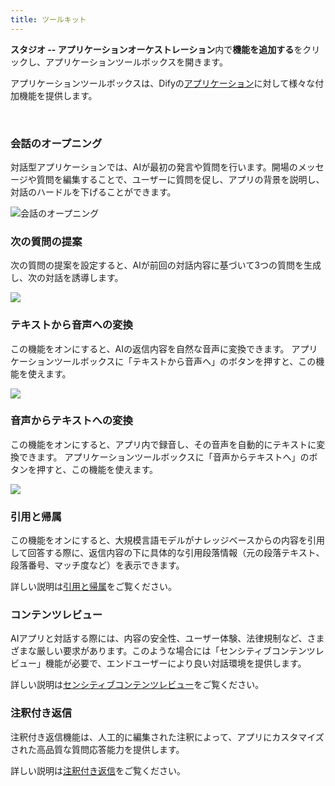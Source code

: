 ```yaml
---
title: ツールキット
---
```



**スタジオ -- アプリケーションオーケストレーション**内で**機能を追加する**をクリックし、アプリケーションツールボックスを開きます。

アプリケーションツールボックスは、Difyの[アプリケーション](/ja-jp/guides/application-orchestrate#アプリケーションタイプ)に対して様々な付加機能を提供します。

<div class="image-side-by-side">
  <img
src="https://assets-docs.dify.ai/dify-enterprise-mintlify/jp/guides/application-orchestrate/app-toolkits/c7c024ebca12339a7f497f0eda72a64b.png"
className="mx-auto"
alt=""
/>
  <img
src="https://assets-docs.dify.ai/dify-enterprise-mintlify/jp/guides/application-orchestrate/app-toolkits/4b518bd1682332a674c35d5eaf812dff.png"
className="mx-auto"
alt=""
/>
</div>

### 会話のオープニング

対話型アプリケーションでは、AIが最初の発言や質問を行います。開場のメッセージや質問を編集することで、ユーザーに質問を促し、アプリの背景を説明し、対話のハードルを下げることができます。

![会話のオープニング](https://assets-docs.dify.ai/dify-enterprise-mintlify/jp/guides/application-orchestrate/app-toolkits/d12afc44dc5c0ffe83395fc00abb0039.png)

### 次の質問の提案

次の質問の提案を設定すると、AIが前回の対話内容に基づいて3つの質問を生成し、次の対話を誘導します。

![](https://assets-docs.dify.ai/dify-enterprise-mintlify/jp/guides/application-orchestrate/app-toolkits/ff7d0c23ec0ff81a9a29b1451b1df546.png)

### テキストから音声への変換

この機能をオンにすると、AIの返信内容を自然な音声に変換できます。 アプリケーションツールボックスに「テキストから音声へ」のボタンを押すと、この機能を使えます。

![](https://assets-docs.dify.ai/dify-enterprise-mintlify/jp/guides/application-orchestrate/app-toolkits/a97a8ce736c8f067a2049a4a1934064d.png)

### 音声からテキストへの変換

この機能をオンにすると、アプリ内で録音し、その音声を自動的にテキストに変換できます。 アプリケーションツールボックスに「音声からテキストへ」のボタンを押すと、この機能を使えます。

![](https://assets-docs.dify.ai/dify-enterprise-mintlify/jp/guides/application-orchestrate/app-toolkits/323f5b74bd92d1dee9c374ebe0a9cd77.png)

### 引用と帰属

この機能をオンにすると、大規模言語モデルがナレッジベースからの内容を引用して回答する際に、返信内容の下に具体的な引用段落情報（元の段落テキスト、段落番号、マッチ度など）を表示できます。

詳しい説明は[引用と帰属](/ja-jp/guides/knowledge-base/retrieval-test-and-citation#引用と帰属)をご覧ください。

### コンテンツレビュー

AIアプリと対話する際には、内容の安全性、ユーザー体験、法律規制など、さまざまな厳しい要求があります。このような場合には「センシティブコンテンツレビュー」機能が必要で、エンドユーザーにより良い対話環境を提供します。

詳しい説明は[センシティブコンテンツレビュー](/ja-jp/guides/application-orchestrate/app-toolkits/moderation-tool)をご覧ください。

### 注釈付き返信

注釈付き返信機能は、人工的に編集された注釈によって、アプリにカスタマイズされた高品質な質問応答能力を提供します。

詳しい説明は[注釈付き返信](/ja-jp/guides/annotation/annotation-reply)をご覧ください。
